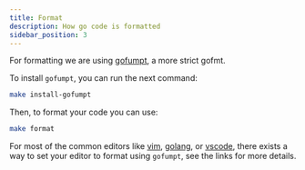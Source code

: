 ```yaml
---
title: Format
description: How go code is formatted
sidebar_position: 3
---
```


For formatting we are using [gofumpt](https://github.com/mvdan/gofumpt), a more strict gofmt.

To install `gofumpt`, you can run the next command:

```bash
make install-gofumpt
```

Then, to format your code you can use:

```bash
make format
```

For most of the common editors like [vim](https://github.com/mvdan/gofumpt#vim-go),
[golang](https://github.com/mvdan/gofumpt#goland), or
[vscode](https://github.com/mvdan/gofumpt#visual-studio-code), there exists a way to set your editor to format 
using `gofumpt`, see the links for more details.